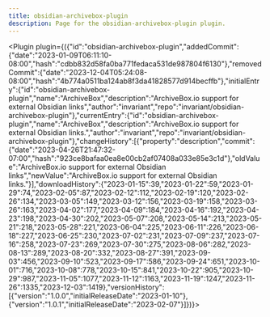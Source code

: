 ---
title: obsidian-archivebox-plugin
description: Page for the obsidian-archivebox-plugin plugin.
---


<Plugin plugin={({"id":"obsidian-archivebox-plugin","addedCommit":{"date":"2023-01-09T06:11:10-08:00","hash":"cdbb832d58fa0ba771fedaca531de987804f6130"},"removedCommit":{"date":"2023-12-04T05:24:08-08:00","hash":"4b774a0511ba124ab8f3da41828577d914becffb"},"initialEntry":{"id":"obsidian-archivebox-plugin","name":"ArchiveBox","description":"ArchiveBox.io support for external Obsidian links","author":"invariant","repo":"invariant/obsidian-archivebox-plugin"},"currentEntry":{"id":"obsidian-archivebox-plugin","name":"ArchiveBox","description":"ArchiveBox.io support for external Obsidian links.","author":"invariant","repo":"invariant/obsidian-archivebox-plugin"},"changeHistory":[{"property":"description","commit":{"date":"2023-04-26T21:47:32-07:00","hash":"923ce8bafaa0ea8e00cb2af07408a033e85e3c1d"},"oldValue":"ArchiveBox.io support for external Obsidian links","newValue":"ArchiveBox.io support for external Obsidian links."}],"downloadHistory":{"2023-01-15":39,"2023-01-22":59,"2023-01-29":74,"2023-02-05":87,"2023-02-12":112,"2023-02-19":120,"2023-02-26":134,"2023-03-05":149,"2023-03-12":156,"2023-03-19":158,"2023-03-26":163,"2023-04-02":177,"2023-04-09":184,"2023-04-16":192,"2023-04-23":198,"2023-04-30":202,"2023-05-07":208,"2023-05-14":213,"2023-05-21":218,"2023-05-28":221,"2023-06-04":225,"2023-06-11":226,"2023-06-18":227,"2023-06-25":230,"2023-07-02":231,"2023-07-09":237,"2023-07-16":258,"2023-07-23":269,"2023-07-30":275,"2023-08-06":282,"2023-08-13":289,"2023-08-20":332,"2023-08-27":391,"2023-09-03":456,"2023-09-10":523,"2023-09-17":586,"2023-09-24":651,"2023-10-01":716,"2023-10-08":778,"2023-10-15":841,"2023-10-22":905,"2023-10-29":987,"2023-11-05":1077,"2023-11-12":1163,"2023-11-19":1247,"2023-11-26":1335,"2023-12-03":1419},"versionHistory":[{"version":"1.0.0","initialReleaseDate":"2023-01-10"},{"version":"1.0.1","initialReleaseDate":"2023-02-07"}]})}></Plugin>